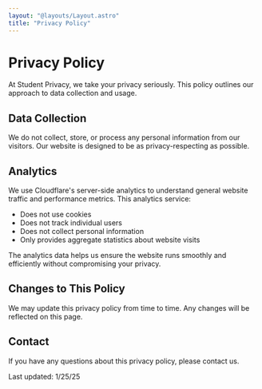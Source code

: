```yaml
---
layout: "@layouts/Layout.astro"
title: "Privacy Policy"
---
```


# Privacy Policy

At Student Privacy, we take your privacy seriously. This policy outlines our approach to data collection and usage.

## Data Collection

We do not collect, store, or process any personal information from our visitors. Our website is designed to be as privacy-respecting as possible.

## Analytics

We use Cloudflare's server-side analytics to understand general website traffic and performance metrics. This analytics service:
- Does not use cookies
- Does not track individual users
- Does not collect personal information
- Only provides aggregate statistics about website visits

The analytics data helps us ensure the website runs smoothly and efficiently without compromising your privacy.

## Changes to This Policy

We may update this privacy policy from time to time. Any changes will be reflected on this page.

## Contact

If you have any questions about this privacy policy, please contact us.

Last updated: 1/25/25
